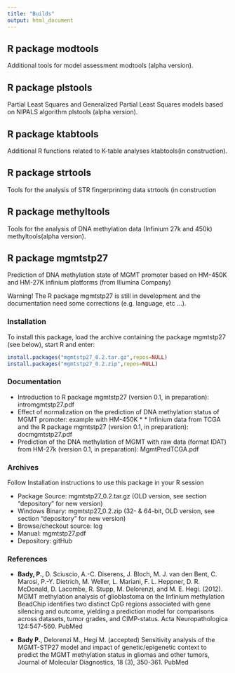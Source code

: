 ```yaml
---
title: "Builds"
output: html_document
---
```





## **R package modtools**
Additional tools for model assessment modtools (alpha version).

## **R package plstools**
Partial Least Squares and Generalized Partial Least Squares models based on NIPALS algorithm plstools (alpha version).

## **R package ktabtools**
Additional R functions related to K-table analyses  ktabtools(in construction).

## **R package strtools**
Tools for the analysis of STR fingerprinting data  strtools (in construction

## **R package methyltools**
Tools for the analysis of DNA methylation data (Infinium 27k and 450k)  methyltools(alpha version).


## **R package mgmtstp27**
Prediction of DNA methylation state of MGMT promoter based on HM-450K and HM-27K infinium platforms (from Illumina Company)

Warning! The R package mgmtstp27 is still in development and the documentation need some corrections (e.g. language, etc ...).

### Installation
To install this package, load the archive containing the package mgmtstp27 (see below), start R and enter:

```r
install.packages("mgmtstp27_0.2.tar.gz",repos=NULL)
install.packages("mgmtstp27_0.2.zip",repos=NULL)
```


### Documentation

 * Introduction to R package mgmtstp27 (version 0.1, in preparation): intromgmtstp27.pdf
 * Effect of normalization on the prediction of DNA methylation status of MGMT promoter: example with HM-450K  *  * Infinium data from TCGA and the R package mgmtstp27 (version 0.1, in preparation): docmgmtstp27.pdf
 * Prediction of the DNA methylation of MGMT with raw data (format IDAT) from HM-27k (version 0.1, in preparation): MgmtPredTCGA.pdf

### Archives

Follow Installation instructions to use this package in your R session
    
 * Package Source: mgmtstp27_0.2.tar.gz (OLD version, see section "depository" for new version)
 * Windows Binary: mgmtstp27_0.2.zip (32- & 64-bit, OLD version, see section "depository" for new version)
 * Browse/checkout source: log
 * Manual: mgmtstp27.pdf
 * Depository: gitHub
 

### References

 * **Bady, P.**, D. Sciuscio, A.-C. Diserens, J. Bloch, M. J. van den Bent, C. Marosi, P.-Y. Dietrich, M. Weller, L. Mariani, F. L. Heppner, D. R. McDonald, D. Lacombe, R. Stupp, M. Delorenzi, and M. E. Hegi. (2012). MGMT methylation analysis of glioblastoma on the Infinium methylation BeadChip identifies two distinct CpG regions associated with gene silencing and outcome, yielding a prediction model for comparisons across datasets, tumor grades, and CIMP-status. Acta Neuropathologica 124:547-560. PubMed
 
 * **Bady P.**, Delorenzi M., Hegi M. (accepted) Sensitivity analysis of the MGMT-STP27 model and impact of genetic/epigenetic context to predict the MGMT methylation status in gliomas and other tumors, Journal of Molecular Diagnostics, 18 (3), 350-361. PubMed



